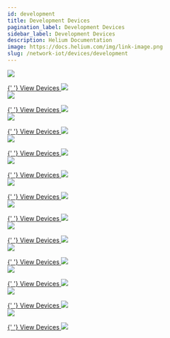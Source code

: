 ```yaml
---
id: development
title: Development Devices
pagination_label: Development Devices
sidebar_label: Development Devices
description: Helium Documentation
image: https://docs.helium.com/img/link-image.png
slug: /network-iot/devices/development
---
```



<div class="container" style={{ padding: 0 }}>
  <div class="row">
    <div class="col col--4" style={{ marginBottom: 100 }}>
      <a href="/network-iot/devices/development/adafruit/adafruit-feather-m0-rfm95">
        <img
          className="manufacturericon"
          src={useBaseUrl('img/network-iot/devices/development/adafruit/adafruit-logo.png')}
        />
      </a>
      <p></p>
      <a href="/network-iot/devices/development/adafruit/adafruit-feather-m0-rfm95">
        {' '}
        View Devices <img className="quicklinkarrow" src={useBaseUrl('img/icons/linkarrow.svg')} />
      </a>
    </div>
    <div class="col col--4" style={{ marginBottom: 100 }}>
      <a href="/network-iot/devices/development/arduino/lora-vision-shield">
        <img
          className="manufacturericon"
          src={useBaseUrl('img/network-iot/devices/development/arduino/arduino-logo.png')}
        />
      </a>
      <p></p>
      <a href="/network-iot/devices/development/arduino/lora-vision-shield">
        {' '}
        View Devices <img className="quicklinkarrow" src={useBaseUrl('img/icons/linkarrow.svg')} />
      </a>
    </div>
    <div class="col col--4" style={{ marginBottom: 100 }}>
      <a href="/network-iot/devices/development/embit/emb-lr1280s">
        <img
          className="manufacturericon"
          src={useBaseUrl('img/network-iot/devices/development/embit/embit-logo.png')}
        />
      </a>
      <p></p>
      <a href="/network-iot/devices/development/embit/emb-lr1280s">
        {' '}
        View Devices <img className="quicklinkarrow" src={useBaseUrl('img/icons/linkarrow.svg')} />
      </a>
    </div>
  </div>
  <div class="row">
    <div class="col col--4" style={{ marginBottom: 100 }}>
      <a href="/network-iot/devices/development/heltec/cubecell-1-2-aa-node">
        <img
          className="manufacturericon"
          src={useBaseUrl('img/network-iot/devices/development/heltec/heltec-logo.png')}
        />
      </a>
      <p></p>
      <a href="/network-iot/devices/development/heltec/cubecell-1-2-aa-node">
        {' '}
        View Devices <img className="quicklinkarrow" src={useBaseUrl('img/icons/linkarrow.svg')} />
      </a>
    </div>
    <div class="col col--4" style={{ marginBottom: 100 }}>
      <a href="/network-iot/devices/development/mcci/catena4610">
        <img
          className="manufacturericon"
          src={useBaseUrl('img/network-iot/devices/development/mcci/mcci-logo.png')}
        />
      </a>
      <p></p>
      <a href="/network-iot/devices/development/mcci/catena4610">
        {' '}
        View Devices <img className="quicklinkarrow" src={useBaseUrl('img/icons/linkarrow.svg')} />
      </a>
    </div>
    <div class="col col--4" style={{ marginBottom: 100 }}>
      <a href="/network-iot/devices/development/midatronics/sharky-module">
        <img
          className="manufacturericon"
          src={useBaseUrl('img/network-iot/devices/development/midatronics/midatronics-logo.png')}
        />
      </a>
      <p></p>
      <a href="/network-iot/devices/development/midatronics/sharky-module">
        {' '}
        View Devices <img className="quicklinkarrow" src={useBaseUrl('img/icons/linkarrow.svg')} />
      </a>
    </div>
  </div>
  <div class="row">
    <div class="col col--4" style={{ marginBottom: 100 }}>
      <a href="/network-iot/devices/development/multi-tech/multi-tech-xdot">
        <img
          className="manufacturericon"
          src={useBaseUrl('img/network-iot/devices/development/multi-tech/multi-tech-logo.png')}
        />
      </a>
      <p></p>
      <a href="/network-iot/devices/development/multi-tech/multi-tech-xdot">
        {' '}
        View Devices <img className="quicklinkarrow" src={useBaseUrl('img/icons/linkarrow.svg')} />
      </a>
    </div>
    <div class="col col--4" style={{ marginBottom: 100 }}>
      <a href="/network-iot/devices/development/rakwireless/wisblock-4631">
        <img
          className="manufacturericon"
          src={useBaseUrl('img/network-iot/devices/development/rakwireless/rakwireless-logo.png')}
        />
      </a>
      <p></p>
      <a href="/network-iot/devices/development/rakwireless/wisblock-4631">
        {' '}
        View Devices <img className="quicklinkarrow" src={useBaseUrl('img/icons/linkarrow.svg')} />
      </a>
    </div>
    <div class="col col--4" style={{ marginBottom: 100 }}>
      <a href="/network-iot/devices/development/seeed-studio/loramodule-e5">
        <img
          className="manufacturericon"
          src={useBaseUrl(
            'img/network-iot/devices/ready-to-use/seeed-studio/seeed-studio-logo.png',
          )}
        />
      </a>
      <p></p>
      <a href="/network-iot/devices/development/seeed-studio/loramodule-e5">
        {' '}
        View Devices <img className="quicklinkarrow" src={useBaseUrl('img/icons/linkarrow.svg')} />
      </a>
    </div>
  </div>
  <div class="row">
    <div class="col col--4" style={{ marginBottom: 100 }}>
      <a href="/network-iot/devices/development/sparkfun/pro-rf">
        <img
          className="manufacturericon"
          src={useBaseUrl('img/network-iot/devices/development/sparkfun/sparkfun-logo.png')}
        />
      </a>
      <p></p>
      <a href="/network-iot/devices/development/sparkfun/pro-rf">
        {' '}
        View Devices <img className="quicklinkarrow" src={useBaseUrl('img/icons/linkarrow.svg')} />
      </a>
    </div>
    <div class="col col--4" style={{ marginBottom: 100 }}>
      <a href="/network-iot/devices/development/opensourceinitiative/paxcounter">
        <img
          className="manufacturericon"
          src={useBaseUrl(
            'img/network-iot/devices/development/opensourceinitiative/osi_standard_logo.png',
          )}
        />
      </a>
      <p></p>
      <a href="/network-iot/devices/development/opensourceinitiative/paxcounter">
        {' '}
        View Devices <img className="quicklinkarrow" src={useBaseUrl('img/icons/linkarrow.svg')} />
      </a>
    </div>
    <div class="col col--4" style={{ marginBottom: 100 }}>
      <a href="/network-iot/devices/development/stmicroelectronics/st-b-l072z-lrwan1">
        <img
          className="manufacturericon"
          src={useBaseUrl(
            'img/network-iot/devices/development/stmicroelectronics/stmicroelectronics-logo.png',
          )}
        />
      </a>
      <p></p>
      <a href="/network-iot/devices/development/stmicroelectronics/st-b-l072z-lrwan1">
        {' '}
        View Devices <img className="quicklinkarrow" src={useBaseUrl('img/icons/linkarrow.svg')} />
      </a>
    </div>
  </div>
</div>
